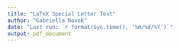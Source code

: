 ---
title: "LaTeX Special Letter Test"
author: "Gabriella Novak"
date: "Last run: `r format(Sys.time(), '%m/%d/%Y')`"
output: pdf_document
---

\begin{center}
  \begin{tabular}{| c c |}
      \hline
    Description & Appearance \\
      \hline
    Grave accent & \`{a} \\
      \hline
    Acute accent & \'{a} \\
      \hline
    Circumflex accent & \^{a} \\
      \hline
    Tilde & \~{n} \\
      \hline
    Umlaut & \"{u} \\
      \hline
    Ring & \r{x}; \aa; \AA \\
      \hline
    Macron accent & \={a} \\
      \hline
    Underbar & \b{a} \\
      \hline
    Dot above & \.{a} \\
      \hline
    Dot below & \d{a} \\
      \hline
    Caron & \v{a} \\
      \hline
    Cedilla & \c{c} \\
      \hline
    Ogonek & \k{a} \\
      \hline
    Double acute accent & \H{o} \\
      \hline
    Tie & \t{oo} \\
      \hline
    AE dipthong & \AE; \ae \\
      \hline
    Eth & \DH; \dh \\
      \hline
    Barred L & \L; \l \\
      \hline
    O with slash & \O; \o \\
      \hline
    OE dipthong & \OE; \oe \\
      \hline
    Sharp S & \ss \\
      \hline
    Thorn & \TH; \th \\
      \hline
  \end{tabular}
\end{center}
